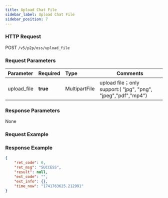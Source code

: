 ```yaml
---
title: Upload Chat File
sidebar_label: Upload Chat File
sidebar_position: 7
---
```


### HTTP Request
POST `/v5/p2p/oss/upload_file`

### Request Parameters
| Parameter | Required | Type | Comments|
|:----- |:-------|:-----|------ |
|upload_file|<b>true</b> |MultipartFile |upload file；only support:( "jpg", "png", "jpeg","pdf","mp4") |


### Response Parameters
None

### Request Example

### Response Example

```json
{
    "ret_code": 0,
    "ret_msg": "SUCCESS",
    "result": null,
    "ext_code": "",
    "ext_info": {},
    "time_now": "1741763625.212991"
}
```
